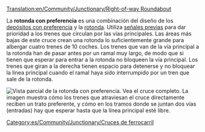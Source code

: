 [[Translation:en/Community/Junctionary/Right-of-way Roundabout]]

{{es/Community/Junctionary/Menú de Cruces}}
La '''rotonda con preferencia''' es una combinación del diseño de los [[es/Manual/Construir depósitos de trenes#configuraciones-avanzadas|depósitos con preferencia]] y la [[es/Community/Junctionary/Rotonda|rotonda]]. Utiliza [[es/Manual/Señales#senales-previas|señales previas]] para dar prioridad a los trenes que circulan por las vías principales. Las áreas más bajas de este cruce crean una rotonda lo suficientemente grande para albergar cuatro trenes de 10 coches.
Los trenes que van de la vía principal a la rotonda han de pasar antes por un ramal muy largo, de modo que si tienen que esperar para entrar a la rotonda no bloqueen la vía principal. Los trenes que giran a la derecha tienen espacio para detenerse y no bloquear la línea principal cuando el ramal haya sido interrumpido por un tren que sale de la rotonda.

[[File:en/Community/Junctionary/AdvancedMain4WaySmall.png|none|frame|Vista parcial de la rotonda con preferencia. [[File:en/Community/Junctionary/AdvancedMain4Way.png|Vea el cruce completo]].]]
La imagen muestra cómo los trenes que atraviesan el cruce directamente reciben un trato preferente, y cómo en los tramos donde se juntan dos vías (entradas) hay que esperar hasta que la línea principal esté libre.

{{es/Community/Junctionary/Criterios sobre cruces|Caro|4|1|0|2|1|1|1|0|1|1|2||Los trenes averiados afectan una vía o el todo el giro a la izquierda.|
*Muy alta capacidad.
*Los atascos de tráfico son poco probable pero posibles (en los giros a la izquierda).
*Los trenes pueden utilizar el cruce para hacer un cambio de sentido.
*Se requiere un área grande, 22 x 22. (se usan 220 casillas extra)
*Distancia máxima ente señales: 8
*Distancia mínima entre dos curvas: 1 casilla (en diagonal)
}}

[[Category:es/Community/Junctionary/Cruces de ferrocarril]]